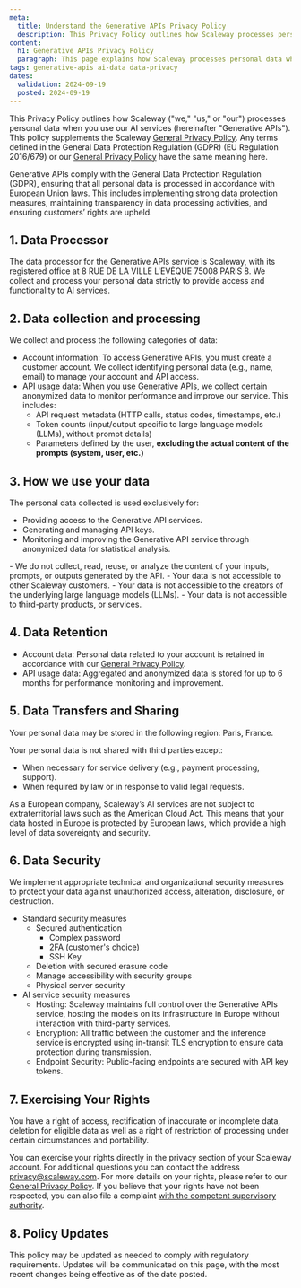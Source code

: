 ```yaml
---
meta:
  title: Understand the Generative APIs Privacy Policy
  description: This Privacy Policy outlines how Scaleway processes personal data when you use Generative APIs.
content:
  h1: Generative APIs Privacy Policy
  paragraph: This page explains how Scaleway processes personal data when you use Generative APIs.
tags: generative-apis ai-data data-privacy
dates:
  validation: 2024-09-19
  posted: 2024-09-19
---
```


This Privacy Policy outlines how Scaleway ("we," "us," or "our") processes personal data when you use our AI services (hereinafter "Generative APIs"). This policy supplements the Scaleway [General Privacy Policy](https://www.scaleway.com/en/privacy-policy/). 
Any terms defined in the General Data Protection Regulation (GDPR) (EU Regulation 2016/679) or our [General Privacy Policy](https://www.scaleway.com/en/privacy-policy/) have the same meaning here.

Generative APIs comply with the General Data Protection Regulation (GDPR), ensuring that all personal data is processed in accordance with European Union laws. This includes implementing strong data protection measures, maintaining transparency in data processing activities, and ensuring customers’ rights are upheld.

## 1. Data Processor

The data processor for the Generative APIs service is Scaleway, with its registered office at 8 RUE DE LA VILLE L'EVÊQUE 75008 PARIS 8. We collect and process your personal data strictly to provide access and functionality to AI services.

## 2. Data collection and processing

We collect and process the following categories of data:

- Account information: To access Generative APIs, you must create a customer account. We collect identifying personal data (e.g., name, email) to manage your account and API access.
- API usage data: When you use Generative APIs, we collect certain anonymized data to monitor performance and improve our service. This includes:
    - API request metadata (HTTP calls, status codes, timestamps, etc.)
    - Token counts (input/output specific to large language models (LLMs), without prompt details)
    - Parameters defined by the user, **excluding the actual content of the prompts (system, user, etc.)**

## 3. How we use your data

The personal data collected is used exclusively for:

- Providing access to the Generative API services.
- Generating and managing API keys.
- Monitoring and improving the Generative API service through anonymized data for statistical analysis.

<Message type="note">
- We do not collect, read, reuse, or analyze the content of your inputs, prompts, or outputs generated by the API.
- Your data is not accessible to other Scaleway customers.
- Your data is not accessible to the creators of the underlying large language models (LLMs).
- Your data is not accessible to third-party products, or services.
</Message>

## 4. Data Retention

- Account data: Personal data related to your account is retained in accordance with our [General Privacy Policy](https://www.scaleway.com/en/privacy-policy/).
- API usage data: Aggregated and anonymized data is stored for up to 6 months for performance monitoring and improvement.

## 5. Data Transfers and Sharing

Your personal data may be stored in the following region: Paris, France. 

Your personal data is not shared with third parties except:

- When necessary for service delivery (e.g., payment processing, support).
- When required by law or in response to valid legal requests.

As a European company, Scaleway’s AI services are not subject to extraterritorial laws such as the American Cloud Act. This means that your data hosted in Europe is protected by European laws, which provide a high level of data sovereignty and security.

## 6. Data Security

We implement appropriate technical and organizational security measures to protect your data against unauthorized access, alteration, disclosure, or destruction. 

- Standard security measures
    - Secured authentication
        - Complex password
        - 2FA (customer's choice)
        - SSH Key
    - Deletion with secured erasure code 
    - Manage accessibility with security groups
    - Physical server security
- AI service security measures
    - Hosting: Scaleway maintains full control over the Generative APIs service, hosting the models on its infrastructure in Europe without interaction with third-party services.
    - Encryption: All traffic between the customer and the inference service is encrypted using in-transit TLS encryption to ensure data protection during transmission.
    - Endpoint Security: Public-facing endpoints are secured with API key tokens.

## 7. Exercising Your Rights

You have a right of access, rectification of inaccurate or incomplete data, deletion for eligible data as well as a right of restriction of processing under certain circumstances and portability.

You can exercise your rights directly in the privacy section of your Scaleway account. For additional questions you can contact the address privacy@scaleway.com. 
For more details on your rights, please refer to our [General Privacy Policy](https://www.scaleway.com/en/privacy-policy/).
If you believe that your rights have not been respected, you can also file a complaint [with the competent supervisory authority](https://www.edpb.europa.eu/about-edpb/about-edpb/members_fr).

## 8. Policy Updates

This policy may be updated as needed to comply with regulatory requirements. Updates will be communicated on this page, with the most recent changes being effective as of the date posted.
